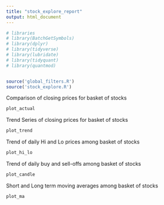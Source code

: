 ```yaml
---
title: "stock_explore_report"
output: html_document
---
```



```r
# libraries 
# library(BatchGetSymbols)
# library(dplyr)
# library(tidyverse)
# library(lubridate)
# library(tidyquant) 
# library(quantmod)


source('global_filters.R')
source('stock_explore.R')

```

Comparison of closing prices for basket of stocks

```r

plot_actual


```

Trend Series of closing prices for basket of stocks

```r

plot_trend


```

Trend of daily Hi and Lo prices among basket of stocks
```r

plot_hi_lo


```

Trend of daily buy and sell-offs among basket of stocks

```r

plot_candle


```

Short and Long term moving averages among basket of stocks

```r


plot_ma

```






